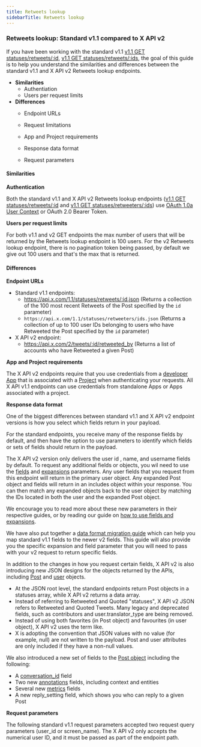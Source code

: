 ---
title: Retweets lookup
sidebarTitle: Retweets lookup
---

### Retweets lookup: Standard v1.1 compared to X API v2

If you have been working with the standard v1.1 [v1.1 GET statuses/retweets/:id](https://developer.x.com/en/docs/twitter-api/v1/tweets/post-and-engage/api-reference/get-statuses-retweets-id), [v1.1 GET statuses/retweets/:ids](https://developer.x.com/en/docs/twitter-api/v1/tweets/post-and-engage/api-reference/get-statuses-retweeters-ids), the goal of this guide is to help you understand the similarities and differences between the standard v1.1 and X API v2 Retweets lookup endpoints.

* **Similarities**
    * Authentiation
    * Users per request limits
* **Differences**
    * Endpoint URLs

    * Request limitations
    * App and Project requirements

    * Response data format
    * Request parameters

#### Similarities

**Authentication**

Both the standard v1.1 and X API v2 Retweets lookup endpoints ([v1.1 GET statuses/retweets/:id](https://developer.x.com/en/docs/twitter-api/v1/tweets/post-and-engage/api-reference/get-statuses-retweets-id) and [v1.1 GET statuses/retweeters/:ids](https://developer.x.com/en/docs/twitter-api/v1/tweets/post-and-engage/api-reference/get-statuses-retweeters-ids)) use [OAuth 1.0a User Context](https://developer.x.com/content/developer-twitter/resources/fundamentals/authentication) or OAuth 2.0 Bearer Token.

**Users per request limits**

For both v1.1 and v2 GET endpoints the max number of users that will be returned by the Retweets lookup endpoint is 100 users. For the v2 Retweets lookup endpoint, there is no pagination token being passed, by default we give out 100 users and that's the max that is returned.

#### Differences
**Endpoint URLs**

* Standard v1.1 endpoints:
    * https://api.x.com/1.1/statuses/retweets/:id.json
        (Returns a collection of the 100 most recent Retweets of the Post specified by the `id` parameter)
    * `https://api.x.com/1.1/statuses/retweeters/ids.json`
        (Returns a collection of up to 100 user IDs belonging to users who have Retweeted the Post specified by the `id` parameter)
* X API v2 endpoint:
    * https://api.x.com/2/tweets/:id/retweeted_by
        (Returns a list of accounts who have Retweeted a given Post)

**App and Project requirements**

The X API v2 endpoints require that you use credentials from a [developer App](/resources/fundamentals/developer-apps) that is associated with a [Project](/resources/fundamentals/developer-apps) when authenticating your requests. All X API v1.1 endpoints can use credentials from standalone Apps or Apps associated with a project.


**Response data format**

One of the biggest differences between standard v1.1 and X API v2 endpoint versions is how you select which fields return in your payload.

For the standard endpoints, you receive many of the response fields by default, and then have the option to use parameters to identify which fields or sets of fields should return in the payload.

The X API v2 version only delivers the user id , name, and username fields by default. To request any additional fields or objects, you wil need to use the [fields](/x-api/fundamentals/fields) and [expansions](/x-api/fundamentals/expansions) parameters. Any user fields that you request from this endpoint will return in the primary user object. Any expanded Post object and fields will return in an includes object within your response. You can then match any expanded objects back to the user object by matching the IDs located in both the user and the expanded Post object. 

We encourage you to read more about these new parameters in their respective guides, or by reading our guide on [how to use fields and expansions](/x-api/fundamentals/data-dictionary#how-to-use-fields-and-expansions). 

We have also put together a [data format migration guide](/x-api/migrate/data-format-migration#migrating-from-standard-v1-1s-data-format-to-v2) which can help you map standard v1.1 fields to the newer v2 fields. This guide will also provide you the specific expansion and field parameter that you will need to pass with your v2 request to return specific fields. 
 

In addition to the changes in how you request certain fields, X API v2 is also introducing new JSON designs for the objects returned by the APIs, including [Post](/x-api/fundamentals/data-dictionary#tweet) and [user](/x-api/fundamentals/data-dictionary#user) objects.

* At the JSON root level, the standard endpoints return Post objects in a statuses array, while X API v2 returns a data array. 
* Instead of referring to Retweeted and Quoted "statuses", X API v2 JSON refers to Retweeted and Quoted Tweets. Many legacy and deprecated fields, such as contributors and user.translator_type are being removed. 
* Instead of using both favorites (in Post object) and favourites (in user object), X API v2 uses the term like. 
* X is adopting the convention that JSON values with no value (for example, null) are not written to the payload. Post and user attributes are only included if they have a non-null values. 
     

We also introduced a new set of fields to the [Post object](/x-api/fundamentals/data-dictionary#tweet) including the following:

* A [conversation_id](/x-api/fundamentals/conversation-id) field
* Two new [annotations](/x-api/fundamentals/post-annotations) fields, including context and entities
* Several new [metrics](/x-api/fundamentals/metrics) fields 
* A new reply_setting field, which shows you who can reply to a given Post

**Request parameters**

The following standard v1.1 request parameters accepted two request query parameters (user_id or screen_name). The X API v2 only accepts the numerical user ID, and it must be passed as part of the endpoint path.
